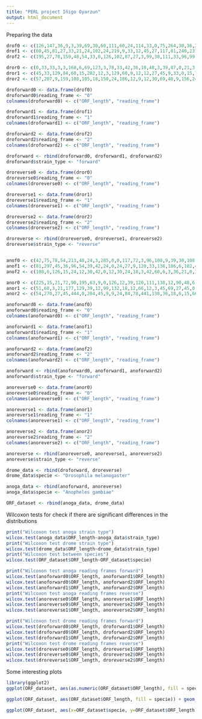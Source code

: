 ---
title: "PERL project Iñigo Oyarzun"
output: html_document
---

Preparing the data
```{r}
drof0 <- c(126,147,36,9,3,39,69,30,60,111,60,24,114,33,0,75,264,30,36,27,102,117,72,0,12,174,12,15,0,33,108,75,153,60,177,105,9,9,57,63,96,108,21,75,3,69,21,39,18,72,114,69,0,6,6,6,39,54,177,48,42,15,21,39,12,6,12,255,114,75,3,3,57,18,9,18,21,72,36,48,81,51,48,30,12,3,87,24,75,3,27,108,33,99,42,21,57,54,39,3,33,69,0,60,0,99,96,51,192,21,192,27,6,33,9,9,6,3,0,3,24,84,12,30,21,6,24,12,3,6,18,12,0,6,6,54,12,0,6,18,9,0,6,6,6,3,0,15,0,0,3,3,66,93,24,3,51,15,99,87,39,30,3,0,9,141,99,57,24,36,9,57,3,27,15,108,294,81,15,42,3,9,39,0,21,21,36,0,108,135,45,6,0,63,18,33,3,66,0,12,99,126,351,54,84,9,3,12,15,141,81,15,9,42,27,96,90,9,3,12,24,51,288,27,3,6,63,9,36,9,48,45,123,117,12,141,18,36,75,42,75,150,135,69,111,12,24,195,9,0,6,159,105,318,87,18,3,54,21,90,9,15,162,6,135,33,78,48,24,30,36,84,81,12,27,30,60,18,120,51,42,93,66,90,12,33,15,6,33,312,63,39,84,12,0,12,18,3,66,222,348,27,45,147,348,51,3,33,3,42,51,21,51,111,51,3,27,105,177,663,105,12,9,72,114,39,24,27,48,9,27,15,27,81,57,54,42,45,129,27,3,42,141,87,114,249,42,54,294,3,45,117,33,126,51,78,15,27,12,6,60,60,3,15,228,3,69,60,246,15,87,0,255,6,105,108,30,51,60,48,135,63,105,48,84,75,33,162,342,168,150,93,33,21,9,30,69,132,9,381)
drof1 <- c(60,45,81,27,33,21,24,102,24,219,9,33,12,45,27,117,81,240,237,78,54,15,30,27,27,42,0,21,123,36,3,24,21,36,51,132,87,108,30,12,51,174,264,3,21,21,144,129,117,3,42,132,15,3,21,45,12,132,42,3,0,54,12,9,27,21,27,6,162,126,81,72,15,153,48,0,9,162,9,81,48,24,27,174,135,18,15,24,6,18,36,99,3,78,141,15,51,1668,3,48,0,24,6,27,261,78,45,33,3,51,51,525,18,21,9,45,0,93,18,39,18,33,81,72,3,0,0,393,135,39,18,21,42,90,0,18,54,0,21,3,204,39,9,36,27,0,105,18,249,66,198,6,51,6,30,0,0,135,90,120,87,84,141,3,15,3,15,99,39,27,108,3,60,90,0,102,192,141,3,48,198,12,336,162,6,9,495,3,6,81,291,54,192,54,3,42,24,66,6,6,3,33,51,72,27,168,39,57,105,21,48,27,63,21,69,15,387,183,30,66,174,12,3,63,24,123,0,252,9,15,15,18,12,45,24,90,186,42,189,21,126,222,135,111,6,27,48,9,3,15,216,6,33,39,165,18,117,6,66,33,33,30,48,36,54,36,210,60,99,114,51,36,276,33,12,96,39,27,36,21,9,0,9,33,18,36,108,96,3,87,30,93,87,117,96,21,42,12,45,60,105,21,15,18,159,147,15,3,3,9,3,15,27,12,9,6,33,9,66,69,15,45,3,18,33,9,18,51,84,15,21,93,33,9,12,12,69,48,9,93,60,78,174,9,162,57,6,0,66,6,30,0,51,180,6,165,30,78,66,159)
drof2 <- c(195,27,78,159,48,54,33,0,126,102,87,27,3,99,30,111,33,96,99,0,6,3,21,18,54,27,15,27,6,114,48,3,54,6,69,108,45,30,24,24,102,51,21,6,3,51,51,0,6,48,36,15,93,183,57,27,36,24,18,27,6,0,27,0,27,75,0,42,120,246,285,24,51,66,0,21,51,9,132,0,54,18,18,0,237,90,39,18,24,9,102,33,30,9,9,12,6,12,24,0,45,15,21,108,30,99,81,51,39,18,21,96,12,72,18,156,30,3,0,141,6,30,0,36,0,54,96,6,15,6,18,6,78,216,102,6,6,57,18,9,117,24,312,102,18,6,42,585,60,180,6,63,12,213,51,75,9,6,84,6,15,18,9,42,78,81,36,18,24,261,114,27,39,0,0,75,0,18,45,6,39,18,177,18,72,75,6,6,12,75,12,303,99,3,75,189,0,15,24,3,15,264,6,24,45,69,72,57,12,0,0,12,12,21,33,9,6,33,3,0,153,30,1146,6,126,6,0,12,150,3,24,3,57,129,69,66,24,9,3,18,57,21,12,51,240,66,12,177,15,36,3,87,9,90,120,63,21,0,12,186,6,12,96,6,6,27,0,42,27,45,171,69,24,6,0,9,0,60,27,15,60,9,54,60,33,102,60,102,66,45,24,18,183,24,6,6,36,9,42,36,69,0,126,30,15,66,33,9,51,30,15,3,18,3,0,15,33,36,57,72,138,9,123,18,12,63,111,129,24,24,27,24,231,72,27,24,108,24,9,54,9,78,21,6,9,6,6,9,15,3,3,27,135,96,24,42,36,336,168,57,174,270,0,75,39,36,15,222,3,24,54,6,39,321,99,18,9,12,180,3,297,24,12,0,69,15,51,12,18,6,24,9,213,129,12,195,39,27,138,348,87,36,33,30,9,12,12,3,6,0,45,6,9,33,39,54,180,210,27,6,156,9,45)

dror0 <- c(0,33,33,3,3,168,6,69,123,3,78,33,42,36,18,48,3,39,87,0,21,3,147,93,42,9,3,21,42,180,198,186,48,33,315,6,12,3,15,6,0,0,12,12,123,24,6,24,0,18,69,3,105,183,90,84,60,66,51,198,39,6,12,186,9,9,39,60,0,3,3,12,48,87,9,54,3,81,69,24,75,0,60,36,57,3,39,0,102,186,135,24,126,105,36,69,33,21,3,21,42,9,66,0,75,15,315,3,39,24,108,30,63,12,171,117,45,108,123,24,72,96,6,3,93,198,3,9,273,15,3,18,48,0,3,15,15,9,24,42,39,12,42,18,72,339,21,39,0,3,51,0,66,75,63,0,9,15,90,72,18,72,45,39,24,45,21,30,63,6,6,6,210,3,15,18,18,120,90,0,27,72,6,27,15,33,21,33,36,57,363,12,81,3,45,3,3,27,36,183,15,3,51,3,30,150,18,3,126,6,471,57,27,54,6,222,111,33,0,171,9,69,72,3,0,21,15,0,6,33,21,12,18,12,48,201,33,216,63,3,24,18,54,90,9,408,66,39,114,0,15,138,198,18,39,0,12,6,135,69,12,90,192,75,15,72,36,36,78,75,15,6,36,66,468,147,60,6,12,0,69,21,0,39,168,138,0,21,69,60,597,201,201,132,15,105,57,81,0,42,3,36,153,93,93,111,21,66,45,66,48,3,9,24,51,78,120,48,36,69,3,105,24,9,6,39,6,0,78,75,30,57,69,99,9,198,27,51,36,120,0,0,18,258,288,123,6,21,45,69,183,162,15,27,27,36,9,36,12,0,99,3,6,51,303,72,54,15,24,15,15,36,39,66,15,6,9,15,15,30,51,18,21,39,21,0,39,69,69,18,39,48,132,3,117,153,6,69,33,54,48,60,96,54,132,39,3)
dror1 <- c(45,33,129,84,60,15,282,12,3,129,60,9,12,12,27,45,9,33,0,15,78,363,87,108,21,150,42,252,36,6,81,129,15,36,33,9,165,180,15,21,108,57,9,78,135,60,18,147,102,243,18,9,0,21,18,9,24,84,36,51,165,24,0,0,27,18,231,51,51,9,96,30,18,312,75,3,3,3,9,24,9,78,21,54,9,99,24,186,39,33,198,24,21,48,1095,12,84,6,0,12,45,69,9,186,138,72,69,3,12,156,21,93,69,561,117,27,15,24,45,0,0,15,123,9,174,60,21,18,18,33,144,3,18,15,24,60,48,27,3,153,9,177,156,33,6,3,435,12,78,9,3,96,267,3,3,21,54,6,36,99,105,33,216,12,135,0,27,300,3,9,3,39,3,99,3,9,27,66,159,210,3,48,45,36,3,27,0,63,18,6,30,6,36,114,3,126,144,81,18,0,6,198,3,0,114,6,111,3,30,15,6,45,51,60,63,39,21,36,36,0,21,12,24,225,54,87,57,30,63,54,84,51,6,21,21,30,33,6,12,48,12,72,96,18,60,30,27,42,30,6,27,3,66,93,24,45,30,42,57,36,15,39,42,51,3,21,72,6,108,48,21,18,24,0,0,243,45,0,51,0,27,57,102,162,60,18,0,3,117,9,87,78,6,42,0,102,42,69,144,66,87,9,18,39,75,18,6,132,18,18,12,27,156,3,69,69,15,21,27,15,12,99,33,24,12,9,39,117,36,24,57,51,258,9,6,132,33,9,105,78,6,36,21,3,3,9,108,12,42,6,30,72,99,12,3,0,57,69,312,132,84,81,90,33,228,84,21,30,24,57,117,9,45,27,30,3,75,57,72,84,87,66,18,30,0,15,99,15,12,195,60,33,12,30,396,27,3,33,87,3)
dror2 <- c(57,207,9,159,108,105,18,150,24,186,12,9,12,30,69,48,9,156,24,147,132,30,18,99,6,87,27,3,0,225,6,84,60,156,249,33,87,9,93,15,12,96,24,87,138,33,111,78,15,3,168,6,15,72,3,132,45,33,171,24,63,201,21,30,138,9,63,75,120,87,201,246,0,3,12,21,27,27,177,9,249,54,12,9,111,6,54,177,9,414,291,3,198,66,96,45,51,27,189,90,183,156,165,39,72,54,138,9,3,87,15,69,9,15,39,51,360,6,66,90,0,63,66,24,18,21,51,45,93,51,6,246,36,57,48,48,63,270,18,15,27,21,66,78,3,27,531,117,744,141,66,36,111,48,12,24,150,123,18,153,3,27,39,246,57,0,15,3,12,102,90,3,27,57,12,0,105,30,87,9,18,0,33,123,96,78,3,3,279,39,207,0,21,129,39,144,57,111,18,45,87,6,90,60,126,48,219,24,102,252,12,114,54,210,12,48,0,75,87,39,12,72,9,0,0,372,9,15,96,60,153,246,102,6,81,18,9,15,102,81,18,132,249,84,126,48,6,96,117,3,9,0,9,15,12,54,6,78,6,72,66,3,0,87,15,9,99,63,36,0,18,69,0,192,36,15,39,99,60,3,18,54,9,51,12,48,18,24,21,216,0,36,0,3,0,3,0,18,45,90,129,6,231,213,99,45,48,36,6,6,3,12,84,9,15,72,54,180,30,0,15,18,42,48,129,114,54,12,93,45,27,36,147,30,57,51,3,159,0,96,6)

droforward0 <- data.frame(drof0)
droforward0$reading_frame <- "0"
colnames(droforward0) <- c("ORF_length", "reading_frame")

droforward1 <- data.frame(drof1)
droforward1$reading_frame <- "1"
colnames(droforward1) <- c("ORF_length", "reading_frame")

droforward2 <- data.frame(drof2)
droforward2$reading_frame <- "2"
colnames(droforward2) <- c("ORF_length", "reading_frame")

droforward <- rbind(droforward0, droforward1, droforward2)
droforward$strain_type <- "forward"

droreverse0 <- data.frame(dror0)
droreverse0$reading_frame <- "0"
colnames(droreverse0) <- c("ORF_length", "reading_frame")

droreverse1 <- data.frame(dror1)
droreverse1$reading_frame <- "1"
colnames(droreverse1) <- c("ORF_length", "reading_frame")

droreverse2 <- data.frame(dror2)
droreverse2$reading_frame <- "2"
colnames(droreverse2) <- c("ORF_length", "reading_frame")

droreverse <- rbind(droreverse0, droreverse1, droreverse2)
droreverse$strain_type <- "reverse"


anof0 <- c(42,75,78,54,213,48,24,3,285,0,0,117,72,3,96,108,9,39,30,108,42,63,0,129,48,231,9,51,69,138,12,0,33,21,93,54,63,66,288,27,48,72,3,9,6,87,45,12,3,6,9,36,0,48,48,33,312,159,132,162,9,129,105,90,18,126,48,165,39,105,60,0,15,0,18,15,87,54,12,42,48,9,63,30,36,6,18,27,54,21,33,9,18,3,111,1035,18,135,18,132,150,21,9,93,393,12,60,117,3,105,111,21,12,12,3,33,27,27,15,126,0,0,69,63,54,63,18,48,24,21,42,3,60,21,27,27,21,129,6,24,135,69,9,18,60,195,27,3,21,45,6,27,33,15,186,24,3,87,3,51,48,168,69,114,15,81,30,168,30,0,15,15,21,6,18,18,123,54,84,201,36,3,39,54,15,27,84,6,117,36,6,42,6,75,0,6,93,21,288,21,0,6,87,24,0,3,15,24,63,6,111,168,162,63,126,78,147,0,396,0,204,6,63,48,3,15,54,3,18,21,24,3,81,0,63,351,129,60,54,54,78,90,162,54,18,117,126,6,345,54,153,288,6,18,12,3,60,3,6,15,6,12,27,45,114,12,24,54,132,6,9,18,60,33,21,207,48,36,9,66,114,42,42,75,78,3,156,48,108,27,6,231,12,3,75,48,423,180,3,75,195,186,57,15,60,42,51,348,168,48,51,6,111,165,51,27,12,72,78,75,63,48,72,111,15,18,6,21,9,9,63,60,0,39,90,108,54,27,54,189,69,117,87,189,105,57,123,81,27,93,138,255,108,159)
anof1 <- c(81,297,45,36,96,54,39,42,24,0,24,27,9,120,33,138,186,6,102,48,9,150,81,51,21,30,90,12,18,81,6,48,69,0,15,9,42,48,30,72,0,9,3,165,72,144,48,18,33,0,69,27,30,33,72,12,36,39,51,45,12,30,3,9,18,3,12,93,123,18,3,204,123,414,30,39,198,90,66,57,156,3,33,39,42,30,12,12,27,6,18,12,75,96,15,6,171,45,153,33,120,69,111,12,24,207,0,6,267,669,183,27,105,201,30,33,27,39,72,96,0,18,54,27,63,63,3,24,36,84,117,129,135,162,84,165,3,27,15,54,81,30,72,39,72,30,36,27,60,27,42,75,45,42,12,0,30,36,48,12,27,105,135,57,213,21,9,51,12,33,12,66,123,63,63,144,84,63,18,9,30,12,12,6,102,120,30,3,57,36,9,75,33,90,54,6,111,15,30,33,9,3,51,102,0,78,36,69,51,96,102,54,27,21,42,57,15,39,21,87,18,18,33,45,3,3,6,66,51,9,21,126,102,165,141,3,72,3,90,9,66,36,18,12,15,78,21,0,30,12,87,6,120,0,24,84,93,24,9,99,0,237,93,87,3,15,267,27,30,123,81,24,33,9,15,105,63,96,24,105,9,54,27,63,84,6,105,27,72,75,114,30,288,15,9,81,6,180,42,48,114,9,285,18,81,63,99,423,129,243,9,81,126,168,48,9,9,39,57,261,30,171,12,114,9,162,24,36,33,12,54,36,72,6,60,78,24,78,3,6,45,63,30,9,0,36,6,63,69,63,243,30,45,102,135,0,39,24,6,3,63,63,69,249,36,75,6,6,0,57,93,66,48,96,51,117,195,141,339,12)
anof2 <- c(108,6,126,15,24,12,30,42,0,12,30,24,18,3,42,60,6,3,36,21,0,3,102,15,90,117,201,249,15,63,66,3,18,33,6,27,174,0,486,81,171,54,30,84,6,75,69,6,0,57,39,9,6,0,24,21,60,111,36,285,6,192,21,15,21,6,39,165,333,51,309,150,18,204,105,12,42,6,48,111,63,99,81,42,48,12,69,0,90,0,69,99,3,21,93,141,3,9,120,114,57,72,18,141,48,24,246,9,45,0,36,63,48,51,12,240,81,24,66,6,6,51,6,12,120,69,156,51,3,93,18,3,12,48,12,60,6,9,18,27,18,6,27,12,93,0,60,171,9,51,48,30,15,30,57,75,0,3,0,0,9,0,9,120,0,3,48,15,144,9,51,0,21,60,135,216,135,9,6,12,111,21,162,93,12,9,3,78,87,57,9,21,30,30,15,0,147,36,9,33,33,9,63,24,261,72,9,3,45,9,45,78,63,12,3,0,60,48,60,39,30,12,57,9,27,39,30,48,30,51,261,120,114,54,33,57,6,12,66,6,252,15,30,30,129,12,36,285,102,24,3,15,3,69,0,147,132,24,54,33,51,48,6,48,3,75,39,3,96,3,3,33,24,90,12,36,126,30,6,6,237,30,96,6,162,0,24,39,69,51,21,234,27,84,36,48,42,9,60,3,222,144,48,0,123,120,3,15,156,30,198,9,252,57,288,108,261,33,192,6,57,39,198,30,153,18,42,12,30,51,6,51,33,18,54,57,60,210,15,3,15,105,114,45,228,66,12,9,15,12,87,42,33,36,126,21,30,165,12,57,24,0,21,48,63,90,75,42,9,6,21,204,168,51,180,39,48,183,138,207,81,27,42,54,9,12,48,135,3,144,36,6,33,12,21)

anor0 <- c(225,15,21,72,90,195,63,9,0,126,12,39,120,111,138,12,90,48,6,0,84,150,48,45,114,12,15,12,9,33,42,6,21,9,3,96,18,120,48,51,27,60,123,18,42,120,24,75,42,282,120,30,18,39,6,75,6,15,216,33,39,87,42,21,15,78,9,99,6,9,84,24,3,15,3,78,60,111,39,105,3,36,0,9,63,39,57,75,105,15,48,231,21,87,87,6,54,27,114,108,12,0,66,51,153,6,141,90,81,3,60,237,75,36,276,99,3,18,21,123,66,93,87,0,84,39,27,39,0,189,6,129,84,48,51,45,48,48,3,69,36,51,51,18,45,3,153,42,78,147,261,63,3,3,27,0,6,81,3,129,48,39,36,69,12,105,42,84,96,15,108,84,9,39,12,45,12,18,48,39,45,93,51,12,45,3,18,81,207,21,252,18,72,27,69,54,6,15,15,30,0,12,9,105,18,9,63,42,27,57,39,21,63,24,0,24,75,27,0,6,33,0,15,63,33,3,6,15,81,15,30,129,18,54,6,87,30,12,138,33,27,84,66,0,0,3,6,3,18,114,6,66,93,24,42,45,15,12,27,6,15,0,54,21,102,105,162,39,6,102,69,36,30,48,0,66,30,0,0,24,0,96,297,0,3,18,54,48,18,18,93,3,132,75,81,18,12,348,102,39,72,0,15,39,75,27,0,18,9,6,42,33,36,42,39,132,24,87,27,111,3,3,21,54,45,99,0,102,33,42,171,12,21,111,0,27,195,78,30,69,6,69,6,18,36,0,135,48,6,33,129,219,3,222,177,168,84,42,0,141,165,39,6,318,9,15,114,6,24,42,0,48,93,9,3,21,30,6,0,21,69,39,30,3,102,42,30,6,18,12,18,27,114,63,120,6,30,45,120,114,117,48,42,159,42,105,69,75,96,162,72,126,0,0,21,108,12,3,36,12,27,30,114,48,12,3,63,0,63,6,9,12,24,45,36,42,12,15,24,9,3,0,0)
anor1 <- c(51,60,3,21,177,129,39,12,99,132,18,12,66,12,3,45,69,27,45,0,66,186,60,282,69,21,129,21,24,69,30,15,87,6,138,33,177,30,111,12,30,66,42,66,51,9,36,33,24,141,18,0,15,39,48,42,12,150,12,108,15,318,30,3,195,150,0,45,36,9,12,6,93,0,183,240,36,78,12,33,39,6,75,9,24,123,33,63,129,84,54,15,6,15,267,3,3,30,51,27,78,6,3,189,165,33,21,78,75,138,126,24,42,96,165,0,36,54,9,72,42,6,12,96,54,105,6,6,9,135,84,165,84,123,15,3,33,180,27,177,138,180,18,6,120,111,33,21,0,57,15,51,36,60,66,243,24,345,15,33,147,6,12,51,33,12,3,18,57,9,39,39,15,6,42,3,42,21,27,48,75,6,72,0,90,57,54,0,18,111,48,30,0,6,6,3,9,66,15,111,36,93,6,15,30,126,18,36,159,36,72,93,18,42,84,9,87,42,18,135,21,18,51,0,186,18,21,66,18,24,27,6,78,24,12,204,21,81,9,222,15,36,78,33,3,3,15,102,39,3,108,30,9,111,12,3,9,18,6,3,78,54,63,15,30,27,48,18,45,6,3,69,9,297,3,24,114,27,6,39,30,30,30,63,42,15,126,33,27,60,93,156,60,48,24,72,60,54,396,1104,114,54,66,111,6,6,267,27,30,9,201,0,3,63,108,51,51,27,102,93,90,162,144,33,6,39,351,168,24,3,51,0,66,6,33,72,114,108,72,315,183,120,12,24,51,9,99,0,36,6,66,141,30,99,18,252,72,105,0,3,480,27,27,9,27,0,63,9,63,429)
anor2 <- c(54,270,27,45,444,0,204,45,9,9,24,84,78,441,138,36,18,6,15,66,42,33,51,60,18,0,57,6,57,51,36,42,0,30,0,51,72,24,42,18,12,108,78,129,57,3,207,6,60,30,243,66,135,66,150,15,75,45,51,48,33,48,12,30,96,111,90,39,60,3,99,3,249,15,36,6,81,204,48,114,15,147,63,54,27,363,69,15,45,114,108,54,30,6,102,0,240,0,42,27,39,0,72,3,60,21,351,66,126,264,33,198,9,18,30,21,162,9,78,48,60,171,99,42,21,246,33,105,42,30,48,42,12,69,3,777,66,3,54,24,9,9,12,45,12,21,204,111,36,15,186,24,72,6,3,51,177,24,72,6,144,0,15,18,30,30,21,18,6,282,3,9,9,15,42,9,9,51,30,9,138,6,105,33,66,105,21,6,27,9,189,30,69,93,36,24,162,96,12,51,3,27,63,3,18,12,150,102,114,30,21,234,6,60,87,33,36,9,210,72,45,51,9,6,39,48,33,15,21,0,9,24,42,141,27,3,36,36,18,69,33,213,6,171,345,54,111,21,27,216,9,15,27,12,120,231,180,57,27,54,6,222,123,24,177,15,51,6,9,21,21,3,78,18,69,6,75,27,18,153,51,12,177,33,120,135,198,39,105,18,93,42,39,144,135,201,105,0,306,69,6,6,24,57,9,6,33,66,3,33,117,84,72,0,9,72,78,33,117,12,315,147,42,24,9,0,237,6,24,15,228,174,3,27,42,96,171,27,57,54,0,36,306,27,30,0,12)

anoforward0 <- data.frame(anof0)
anoforward0$reading_frame <- "0"
colnames(anoforward0) <- c("ORF_length", "reading_frame")

anoforward1 <- data.frame(anof1)
anoforward1$reading_frame <- "1"
colnames(anoforward1) <- c("ORF_length", "reading_frame")

anoforward2 <- data.frame(anof2)
anoforward2$reading_frame <- "2"
colnames(anoforward2) <- c("ORF_length", "reading_frame")

anoforward <- rbind(anoforward0, anoforward1, anoforward2)
anoforward$strain_type <- "forward"

anoreverse0 <- data.frame(anor0)
anoreverse0$reading_frame <- "0"
colnames(anoreverse0) <- c("ORF_length", "reading_frame")

anoreverse1 <- data.frame(anor1)
anoreverse1$reading_frame <- "1"
colnames(anoreverse1) <- c("ORF_length", "reading_frame")

anoreverse2 <- data.frame(anor2)
anoreverse2$reading_frame <- "2"
colnames(anoreverse2) <- c("ORF_length", "reading_frame")

anoreverse <- rbind(anoreverse0, anoreverse1, anoreverse2)
anoreverse$strain_type <- "reverse"

drome_data <- rbind(droforward, droreverse)
drome_data$specie <- "Drosophila melanogaster"

anoga_data <- rbind(anoforward, anoreverse)
anoga_data$specie <- "Anopheles gambiae"

ORF_dataset <- rbind(anoga_data, drome_data)
```

Wilcoxon tests for check if there are significant differences in the distributions
```{r}
print("Wilcoxon test anoga strain type")
wilcox.test(anoga_data$ORF_length~anoga_data$strain_type)
print("Wilcoxon test drome strain type")
wilcox.test(drome_data$ORF_length~drome_data$strain_type)
print("Wilcoxon test between species")
wilcox.test(ORF_dataset$ORF_length~ORF_dataset$specie)
```

```{r}
print("Wilcoxon test anoga reading frames forward")
wilcox.test(anoforward0$ORF_length, anoforward1$ORF_length)
wilcox.test(anoforward0$ORF_length, anoforward2$ORF_length)
wilcox.test(anoforward1$ORF_length, anoforward2$ORF_length)
print("Wilcoxon test anoga reading frames reverse")
wilcox.test(anoreverse0$ORF_length, anoreverse1$ORF_length)
wilcox.test(anoreverse0$ORF_length, anoreverse2$ORF_length)
wilcox.test(anoreverse1$ORF_length, anoreverse2$ORF_length)

print("Wilcoxon test drome reading frames forward")
wilcox.test(droforward0$ORF_length, droforward1$ORF_length)
wilcox.test(droforward0$ORF_length, droforward2$ORF_length)
wilcox.test(droforward1$ORF_length, droforward2$ORF_length)
print("Wilcoxon test drome reading frames reverse")
wilcox.test(droreverse0$ORF_length, droreverse1$ORF_length)
wilcox.test(droreverse0$ORF_length, droreverse2$ORF_length)
wilcox.test(droreverse1$ORF_length, droreverse2$ORF_length)
```

Some interesting plots
```{r}
library(ggplot2)
ggplot(ORF_dataset, aes(as.numeric(ORF_dataset$ORF_length), fill = specie)) + geom_density(alpha = 0.5,aes(y = ..density..), position = 'identity') + ggtitle('Density plot of ORF lengths by specie') + xlab("ORF length") + xlim(c(0,500))

ggplot(ORF_dataset, aes(ORF_dataset$ORF_length, fill = specie)) + geom_histogram(alpha = 0.5, position = 'identity') + ggtitle('Histogram of ORF length frequencies by specie') + xlab("ORF length") + xlim(c(0,500))

ggplot(ORF_dataset, aes(x=ORF_dataset$specie, y=ORF_dataset$ORF_length)) +  geom_violin(aes(fill=specie), trim = FALSE) + geom_boxplot(width = 0.2) + ggtitle('Boxplot and Violin plot of ORF length frequencies by specie') + xlab("Specie") + ylab("ORF length")
```

